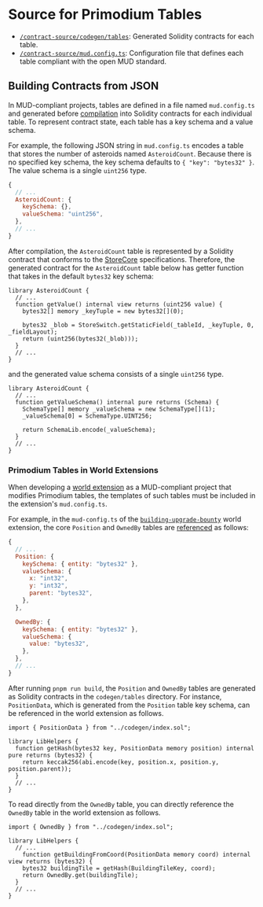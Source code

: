 # Source for Primodium Tables

- [`/contract-source/codegen/tables`](https://github.com/primodiumxyz/developers/blob/main/contract-source/codegen/tables): Generated Solidity contracts for each table.
- [`/contract-source/mud.config.ts`](https://github.com/primodiumxyz/developers/blob/main/contract-source/mud.config.ts): Configuration file that defines each table compliant with the open MUD standard.

## Building Contracts from JSON

In MUD-compliant projects, tables are defined in a file named `mud.config.ts` and generated before [compilation](https://mud.dev/templates/typescript/contracts#mudconfigts) into Solidity contracts for each individual table. To represent contract state, each table has a key schema and a value schema.

For example, the following JSON string in `mud.config.ts` encodes a table that stores the number of asteroids named `AsteroidCount`. Because there is no specified key schema, the key schema defaults to `{ "key": "bytes32" }`. The value schema is a single `uint256` type.

```js filename="/contract-source/mud.config.ts" showLineNumbers
{
  // ...
  AsteroidCount: {
    keySchema: {},
    valueSchema: "uint256",
  },
  // ...
}
```

After compilation, the `AsteroidCount` table is represented by a Solidity contract that conforms to the [StoreCore](https://mud.dev/store/reference/store-core) specifications. Therefore, the generated contract for the `AsteroidCount` table below has getter function that takes in the default `bytes32` key schema:

```solidity filename="/contract-source/codegen/tables/AsteroidCount.sol" showLineNumbers {4}
library AsteroidCount {
  // ...
  function getValue() internal view returns (uint256 value) {
    bytes32[] memory _keyTuple = new bytes32[](0);

    bytes32 _blob = StoreSwitch.getStaticField(_tableId, _keyTuple, 0, _fieldLayout);
    return (uint256(bytes32(_blob)));
  }
  // ...
}
```

and the generated value schema consists of a single `uint256` type.

```solidity filename="/contract-source/codegen/tables/AsteroidCount.sol" showLineNumbers {5}
library AsteroidCount {
  // ...
  function getValueSchema() internal pure returns (Schema) {
    SchemaType[] memory _valueSchema = new SchemaType[](1);
    _valueSchema[0] = SchemaType.UINT256;

    return SchemaLib.encode(_valueSchema);
  }
  // ...
}
```

### Primodium Tables in World Extensions

When developing a [world extension](../world-extension.mdx) as a MUD-compliant project that modifies Primodium tables, the templates of such tables must be included in the extension's `mud.config.ts`.

For example, in the `mud-config.ts` of the [`building-upgrade-bounty`](../world-extension/examples.mdx) world extension, the core `Position` and `OwnedBy` tables are [referenced](https://github.com/primodiumxyz/developers/blob/bca59e31bce35ce3b9feada4ee42b0259b5e371a/examples/building-upgrade-bounty/packages/contracts/mud.config.ts#L21-L35) as follows:

```js copy filename="/examples/building-upgrade-bounty/packages/contracts/mud.config.ts#L21-L35" showLineNumbers
{
  // ...
  Position: {
    keySchema: { entity: "bytes32" },
    valueSchema: {
      x: "int32",
      y: "int32",
      parent: "bytes32",
    },
  },

  OwnedBy: {
    keySchema: { entity: "bytes32" },
    valueSchema: {
      value: "bytes32",
    },
  },
  // ...
}
```

After running `pnpm run build`, the `Position` and `OwnedBy` tables are generated as Solidity contracts in the `codegen/tables` directory. For instance, `PositionData`, which is generated from the `Position` table key schema, can be referenced in the world extension as follows.

```solidity filename="/examples/building-upgrade-bounty/packages/contracts/src/libraries/LibHelpers.sol" showLineNumbers {1,4}
import { PositionData } from "../codegen/index.sol";

library LibHelpers {
  function getHash(bytes32 key, PositionData memory position) internal pure returns (bytes32) {
    return keccak256(abi.encode(key, position.x, position.y, position.parent));
  }
  // ...
}
```

To read directly from the `OwnedBy` table, you can directly reference the `OwnedBy` table in the world extension as follows.

```solidity filename="/examples/building-upgrade-bounty/packages/contracts/src/libraries/LibHelpers.sol" showLineNumbers {1,7}
import { OwnedBy } from "../codegen/index.sol";

library LibHelpers {
  // ...
    function getBuildingFromCoord(PositionData memory coord) internal view returns (bytes32) {
    bytes32 buildingTile = getHash(BuildingTileKey, coord);
    return OwnedBy.get(buildingTile);
  }
  // ...
}
```
